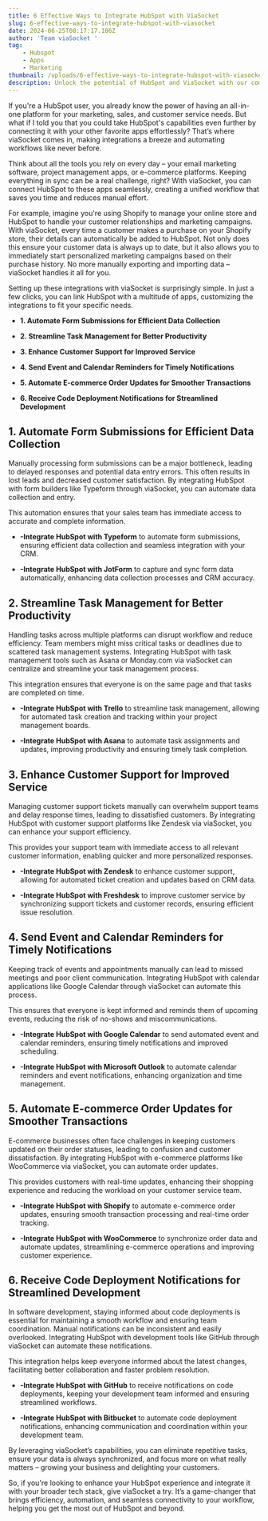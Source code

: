 ```yaml
---
title: 6 Effective Ways to Integrate HubSpot with ViaSocket
slug: 6-effective-ways-to-integrate-hubspot-with-viasocket
date: 2024-06-25T08:17:17.106Z
author: 'Team viaSocket '
tag:
    - Hubspot
    - Apps
    - Marketing
thumbnail: /uploads/6-effective-ways-to-integrate-hubspot-with-viasocket.png
description: Unlock the potential of HubSpot and ViaSocket with our comprehensive guide to 6 effective integration techniques. Elevate your marketing game!
---
```


If you're a HubSpot user, you already know the power of having an all-in-one platform for your marketing, sales, and customer service needs. But what if I told you that you could take HubSpot's capabilities even further by connecting it with your other favorite apps effortlessly? That’s where viaSocket comes in, making integrations a breeze and automating workflows like never before.

Think about all the tools you rely on every day – your email marketing software, project management apps, or e-commerce platforms. Keeping everything in sync can be a real challenge, right? With viaSocket, you can connect HubSpot to these apps seamlessly, creating a unified workflow that saves you time and reduces manual effort.

For example, imagine you're using Shopify to manage your online store and HubSpot to handle your customer relationships and marketing campaigns. With viaSocket, every time a customer makes a purchase on your Shopify store, their details can automatically be added to HubSpot. Not only does this ensure your customer data is always up to date, but it also allows you to immediately start personalized marketing campaigns based on their purchase history. No more manually exporting and importing data – viaSocket handles it all for you.

Setting up these integrations with viaSocket is surprisingly simple. In just a few clicks, you can link HubSpot with a multitude of apps, customizing the integrations to fit your specific needs.

-   **1. Automate Form Submissions for Efficient Data Collection**

-   **2. Streamline Task Management for Better Productivity**

-   **3. Enhance Customer Support for Improved Service**

-   **4. Send Event and Calendar Reminders for Timely Notifications**

-   **5. Automate E-commerce Order Updates for Smoother Transactions**

-   **6. Receive Code Deployment Notifications for Streamlined Development**

## **1. Automate Form Submissions for Efficient Data Collection**

Manually processing form submissions can be a major bottleneck, leading to delayed responses and potential data entry errors. This often results in lost leads and decreased customer satisfaction. By integrating HubSpot with form builders like Typeform through viaSocket, you can automate data collection and entry.

This automation ensures that your sales team has immediate access to accurate and complete information.

-   **-Integrate HubSpot with Typeform** to automate form submissions, ensuring efficient data collection and seamless integration with your CRM.

-   **-Integrate HubSpot with JotForm** to capture and sync form data automatically, enhancing data collection processes and CRM accuracy.

## **2. Streamline Task Management for Better Productivity**

Handling tasks across multiple platforms can disrupt workflow and reduce efficiency. Team members might miss critical tasks or deadlines due to scattered task management systems. Integrating HubSpot with task management tools such as Asana or Monday.com via viaSocket can centralize and streamline your task management process.

This integration ensures that everyone is on the same page and that tasks are completed on time.

-   **-Integrate HubSpot with Trello** to streamline task management, allowing for automated task creation and tracking within your project management boards.

-   **-Integrate HubSpot with Asana** to automate task assignments and updates, improving productivity and ensuring timely task completion.

## **3. Enhance Customer Support for Improved Service**

Managing customer support tickets manually can overwhelm support teams and delay response times, leading to dissatisfied customers. By integrating HubSpot with customer support platforms like Zendesk via viaSocket, you can enhance your support efficiency.

This provides your support team with immediate access to all relevant customer information, enabling quicker and more personalized responses.

-   **-Integrate HubSpot with Zendesk** to enhance customer support, allowing for automated ticket creation and updates based on CRM data.

-   **-Integrate HubSpot with Freshdesk** to improve customer service by synchronizing support tickets and customer records, ensuring efficient issue resolution.

## **4. Send Event and Calendar Reminders for Timely Notifications**

Keeping track of events and appointments manually can lead to missed meetings and poor client communication. Integrating HubSpot with calendar applications like Google Calendar through viaSocket can automate this process.

This ensures that everyone is kept informed and reminds them of upcoming events, reducing the risk of no-shows and miscommunications.

-   **-Integrate HubSpot with Google Calendar** to send automated event and calendar reminders, ensuring timely notifications and improved scheduling.

-   **-Integrate HubSpot with Microsoft Outlook** to automate calendar reminders and event notifications, enhancing organization and time management.

## **5. Automate E-commerce Order Updates for Smoother Transactions**

E-commerce businesses often face challenges in keeping customers updated on their order statuses, leading to confusion and customer dissatisfaction. By integrating HubSpot with e-commerce platforms like WooCommerce via viaSocket, you can automate order updates.

This provides customers with real-time updates, enhancing their shopping experience and reducing the workload on your customer service team.

-   **-Integrate HubSpot with Shopify** to automate e-commerce order updates, ensuring smooth transaction processing and real-time order tracking.

-   **-Integrate HubSpot with WooCommerce** to synchronize order data and automate updates, streamlining e-commerce operations and improving customer experience.

## **6. Receive Code Deployment Notifications for Streamlined Development**

In software development, staying informed about code deployments is essential for maintaining a smooth workflow and ensuring team coordination. Manual notifications can be inconsistent and easily overlooked. Integrating HubSpot with development tools like GitHub through viaSocket can automate these notifications.

This integration helps keep everyone informed about the latest changes, facilitating better collaboration and faster problem resolution.

-   **-Integrate HubSpot with GitHub** to receive notifications on code deployments, keeping your development team informed and ensuring streamlined workflows.

-   **-Integrate HubSpot with Bitbucket** to automate code deployment notifications, enhancing communication and coordination within your development team.

By leveraging viaSocket’s capabilities, you can eliminate repetitive tasks, ensure your data is always synchronized, and focus more on what really matters – growing your business and delighting your customers.

So, if you're looking to enhance your HubSpot experience and integrate it with your broader tech stack, give viaSocket a try. It’s a game-changer that brings efficiency, automation, and seamless connectivity to your workflow, helping you get the most out of HubSpot and beyond.
